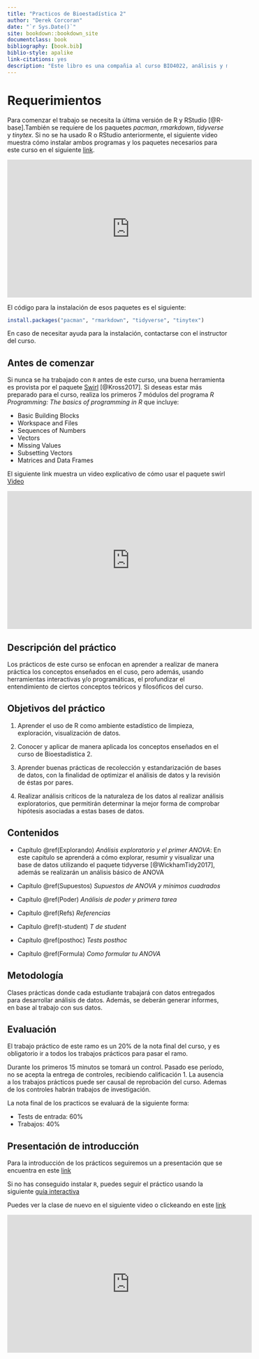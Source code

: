 ```yaml
--- 
title: "Practicos de Bioestadística 2"
author: "Derek Corcoran"
date: "`r Sys.Date()`"
site: bookdown::bookdown_site
documentclass: book
bibliography: [book.bib]
biblio-style: apalike
link-citations: yes
description: "Este libro es una compañia al curso BIO4022, análisis y manipulación de datos en R"
---
```


# Requerimientos {-}

Para comenzar el trabajo se necesita la última versión de R y RStudio [@R-base].También se requiere de los paquetes *pacman*, *rmarkdown*, *tidyverse* y *tinytex*. Si no se ha usado R o RStudio anteriormente, el siguiente video muestra cómo instalar ambos programas y los paquetes necesarios para este curso en el siguiente [link](https://youtu.be/RtkCAKXsVbw).

<iframe width="560" height="315" src="https://www.youtube.com/embed/RtkCAKXsVbw" frameborder="0" allow="autoplay; encrypted-media" allowfullscreen></iframe>

El código para la instalación de esos paquetes es el siguiente:

```r
install.packages("pacman", "rmarkdown", "tidyverse", "tinytex")
```


En caso de necesitar ayuda para la instalación, contactarse con el instructor del curso.

## Antes de comenzar

Si nunca se ha trabajado con `R` antes de este curso, una buena herramienta es provista por el paquete [Swirl](http://swirlstats.com/students.html) [@Kross2017]. Si deseas estar más preparado para el curso, realiza los primeros 7 módulos del programa *R Programming: The basics of programming in R* que incluye:

* Basic Building Blocks
* Workspace and Files
* Sequences of Numbers
* Vectors
* Missing Values
* Subsetting Vectors
* Matrices and Data Frames


El siguiente link muestra un video explicativo de cómo usar el paquete swirl [Video](https://youtu.be/w6L7Ye18yPE)

<iframe width="560" height="315" src="https://www.youtube.com/embed/w6L7Ye18yPE" frameborder="0" allow="autoplay; encrypted-media" allowfullscreen></iframe>

## Descripción del práctico

Los prácticos de este curso se enfocan en aprender a realizar de manera práctica los conceptos enseñados en el cuso, pero además, usando herramientas interactivas y/o programáticas, el profundizar el entendimiento de ciertos conceptos teóricos y filosóficos del curso.

##  Objetivos del práctico

1. Aprender el uso de R como ambiente estadístico de limpieza, exploración, visualización de datos.

2. Conocer y aplicar de manera aplicada los conceptos enseñados en el curso de Bioestadística 2.

3. Aprender buenas prácticas de recolección y estandarización de bases de datos, con la finalidad de optimizar el análisis de datos y la revisión de éstas por pares.

4. Realizar análisis críticos de la naturaleza de los datos al realizar análisis exploratorios, que permitirán determinar la mejor forma de comprobar hipótesis asociadas a estas bases de datos.

## Contenidos

+ Capítulo \@ref(Explorando) *Análisis exploratorio y el primer ANOVA*: En este capítulo se aprenderá a cómo explorar, resumir y visualizar una base de datos utilizando el paquete tidyverse [@WickhamTidy2017], además se realizarán un análisis básico de ANOVA

+ Capítulo \@ref(Supuestos) *Supuestos de ANOVA y mínimos cuadrados*

+ Capítulo \@ref(Poder) *Análisis de poder y primera tarea*

+ Capítulo \@ref(Refs) *Referencias*

+ Capítulo \@ref(t-student) *T de student*

+ Capítulo \@ref(posthoc) *Tests posthoc*

+ Capítulo \@ref(Formula) *Como formular tu ANOVA*


## Metodología

Clases prácticas donde cada estudiante trabajará con datos entregados para desarrollar análisis de datos. Además, se deberán generar informes, en base al trabajo con sus datos.

##  Evaluación

El trabajo práctico de este ramo es un 20% de la nota final del curso, y es obligatorio ir a todos los trabajos prácticos para pasar el ramo.

Durante los primeros 15 minutos se tomará un control. Pasado ese período, no se acepta la entrega de controles, recibiendo calificación 1. La ausencia a los trabajos prácticos puede ser causal de reprobación del curso. Ademas de los controles habrán trabajos de investigación.
 
La nota final de los practicos se evaluará de la siguiente forma:
 
* Tests de entrada: 60%
* Trabajos: 40%


## Presentación de introducción

Para la introducción de los prácticos seguiremos un a presentación que se encuentra en este [link](http://www.derek-corcoran-barrios.com/AyudantiaStatsPres/Clase1/Clase1.html)

Si no has conseguido instalar `R`, puedes seguir el práctico usando la siguiente [guía interactiva](http://admin.derek-corcoran-barrios.com/shiny/rstudio/sample-apps/Interactivo1/)

Puedes ver la clase de nuevo en el siguiente video o clickeando en este [link](https://youtu.be/VVqUmAcYvVY)

<iframe width="560" height="315" src="https://www.youtube.com/embed/VVqUmAcYvVY" frameborder="0" allow="accelerometer; autoplay; encrypted-media; gyroscope; picture-in-picture" allowfullscreen></iframe>


